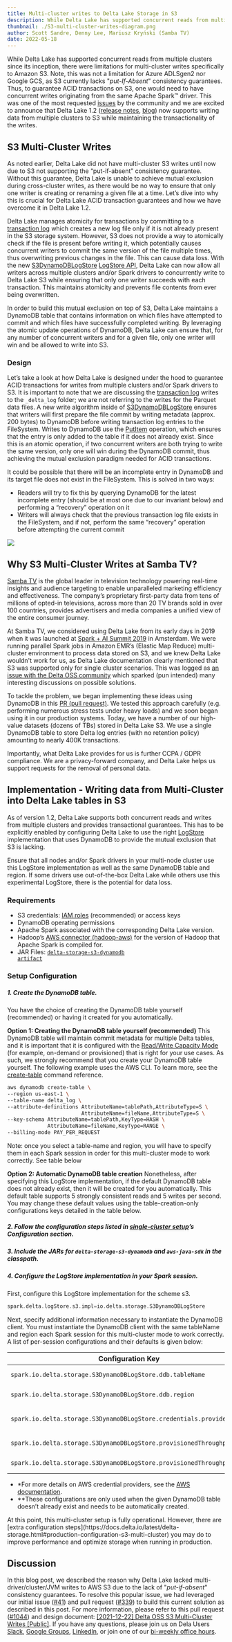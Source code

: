 ```yaml
---
title: Multi-cluster writes to Delta Lake Storage in S3
description: While Delta Lake has supported concurrent reads from multiple clusters since its inception, there were limitations for multi-cluster writes specifically to Amazon S3.  Note, this was not a limitation for Azure ADLSgen2 nor Google GCS, as S3 currently lacks “put-If-Absent” consistency guarantees.  Thus, to guarantee ACID transactions on S3, one would need to have concurrent writes originating from the same Apache Spark™ driver. This was one of the most requested issues by the community and we are excited to announce that Delta Lake 1.2 (release notes, blog)  now supports writing data from multiple clusters to S3 while maintaining the transactionality of the writes.
thumbnail: ./S3-multi-cluster-writes-diagram.png
author: Scott Sandre, Denny Lee, Mariusz Kryński (Samba TV)
date: 2022-05-18
---
```


While Delta Lake has supported concurrent reads from multiple clusters since its inception, there were limitations for multi-cluster writes specifically to Amazon S3. Note, this was not a limitation for Azure ADLSgen2 nor Google GCS, as S3 currently lacks "_put-If-Absent_" consistency guarantees. Thus, to guarantee ACID transactions on S3, one would need to have concurrent writes originating from the same Apache Spark™ driver. This was one of the most requested [issues](https://github.com/delta-io/delta/issues/41) by the community and we are excited to announce that Delta Lake 1.2 ([release notes](https://github.com/delta-io/delta/releases/tag/v1.2.0), [blog](https://delta.io/blog/2022-05-05-delta-lake-1-2-released/)) now supports writing data from multiple clusters to S3 while maintaining the transactionality of the writes.

## S3 Multi-Cluster Writes

As noted earlier, Delta Lake did not have multi-cluster S3 writes until now due to S3 not supporting the “put-if-absent” consistency guarantee. Without this guarantee, Delta Lake is unable to achieve mutual exclusion during cross-cluster writes, as there would be no way to ensure that only one writer is creating or renaming a given file at a time. Let’s dive into why this is crucial for Delta Lake ACID transaction guarantees and how we have overcome it in Delta Lake 1.2.

Delta Lake manages atomicity for transactions by committing to a [transaction log](https://databricks.com/blog/2019/08/21/diving-into-delta-lake-unpacking-the-transaction-log.html) which creates a new log file only if it is not already present in the S3 storage system. However, S3 does not provide a way to atomically check if the file is present before writing it, which potentially causes concurrent writers to commit the same version of the file multiple times, thus overwriting previous changes in the file. This can cause data loss. With the new [S3DynamoDBLogStore](https://github.com/delta-io/delta/pull/1044) [LogStore API](https://github.com/delta-io/delta/blob/master/storage/src/main/java/io/delta/storage/LogStore.java), Delta Lake can now allow all writers across multiple clusters and/or Spark drivers to concurrently write to Delta Lake S3 while ensuring that only one writer succeeds with each transaction. This maintains atomicity and prevents file contents from ever being overwritten.

In order to build this mutual exclusion on top of S3, Delta Lake maintains a DynamoDB table that contains information on which files have attempted to commit and which files have successfully completed writing. By leveraging the atomic update operations of DynamoDB, Delta Lake can ensure that, for any number of concurrent writers and for a given file, only one writer will win and be allowed to write into S3.

### Design

Let’s take a look at how Delta Lake is designed under the hood to guarantee ACID transactions for writes from multiple clusters and/or Spark drivers to S3. It is important to note that we are discussing the [transaction log](https://databricks.com/blog/2019/08/21/diving-into-delta-lake-unpacking-the-transaction-log.html) writes to the <code>\_delta_log</code> folder; we are not referring to the writes for the Parquet data files. A new write algorithm inside of [S3DynamoDBLogStore](https://github.com/delta-io/delta/pull/1044) ensures that writers will first prepare the file commit by writing metadata (approx. 200 bytes) to DynamoDB before writing transaction log entries to the FileSystem. Writes to DynamoDB use the [PutItem](https://docs.aws.amazon.com/amazondynamodb/latest/APIReference/API_PutItem.html) operation, which ensures that the entry is only added to the table if it does not already exist. Since this is an atomic operation, if two concurrent writers are both trying to write the same version, only one will win during the DynamoDB commit, thus achieving the mutual exclusion paradigm needed for ACID transactions.

It could be possible that there will be an incomplete entry in DynamoDB and its target file does not exist in the FileSystem. This is solved in two ways:

- Readers will try to fix this by querying DynamoDB for the latest incomplete entry (should be at most one due to our invariant below) and performing a “recovery” operation on it
- Writers will always check that the previous transaction log file exists in the FileSystem, and if not, perform the same “recovery” operation before attempting the current commit

![](./S3-multi-cluster-writes-diagram.png)

## Why S3 Multi-Cluster Writes at Samba TV?

[Samba TV](https://samba.tv/business) is the global leader in television technology powering real-time insights and audience targeting to enable unparalleled marketing efficiency and effectiveness. The company’s proprietary first-party data from tens of millions of opted-in televisions, across more than 20 TV brands sold in over 100 countries, provides advertisers and media companies a unified view of the entire consumer journey.

At Samba TV, we considered using Delta Lake from its early days in 2019 when it was launched at [Spark + AI Summit 2019](https://databricks.com/sparkaisummit/europe19) in Amsterdam. We were running parallel Spark jobs in Amazon EMR’s (Elastic Map Reduce) multi-cluster environment to process data stored on S3, and we knew Delta Lake wouldn't work for us, as Delta Lake documentation clearly mentioned that S3 was supported only for single cluster scenarios. This was logged as [an issue with the Delta OSS community](https://github.com/delta-io/delta/issues/41) which sparked (pun intended) many interesting discussions on possible solutions.

To tackle the problem, we began implementing these ideas using DynamoDB in this [PR (pull request)](https://github.com/delta-io/delta/pull/339). We tested this approach carefully (e.g. performing numerous stress tests under heavy loads) and we soon began using it in our production systems. Today, we have a number of our high-value datasets (dozens of TBs) stored in Delta Lake S3. We use a single DynamoDB table to store Delta log entries (with no retention policy) amounting to nearly 400K transactions.

Importantly, what Delta Lake provides for us is further CCPA / GDPR compliance. We are a privacy-forward company, and Delta Lake helps us support requests for the removal of personal data.

## Implementation - Writing data from Multi-Cluster into Delta Lake tables in S3

As of version 1.2, Delta Lake supports both concurrent reads and writes from multiple clusters and provides transactional guarantees. This has to be explicitly enabled by configuring Delta Lake to use the right [LogStore](https://github.com/delta-io/delta/blob/master/storage/src/main/java/io/delta/storage/LogStore.java) implementation that uses DynamoDB to provide the mutual exclusion that S3 is lacking.

Ensure that all nodes and/or Spark drivers in your multi-node cluster use this LogStore implementation as well as the same DynamoDB table and region. If some drivers use out-of-the-box Delta Lake while others use this experimental LogStore, there is the potential for data loss.

### Requirements

- S3 credentials: [IAM roles](https://docs.aws.amazon.com/IAM/latest/UserGuide/id_roles.html) (recommended) or access keys
- DynamoDB operating permissions
- Apache Spark associated with the corresponding Delta Lake version.
- Hadoop’s [AWS connector (hadoop-aws)](https://mvnrepository.com/artifact/org.apache.hadoop/hadoop-aws/) for the version of Hadoop that Apache Spark is compiled for.
- JAR Files: [<code>delta-storage-s3-dynamodb artifact</code>](https://mvnrepository.com/artifact/io.delta/delta-storage-s3-dynamodb/1.2.1)

### Setup Configuration

##### 1. Create the DynamoDB table.

You have the choice of creating the DynamoDB table yourself (recommended) or having it created for you automatically.

**Option 1: Creating the DynamoDB table yourself (recommended)**
This DynamoDB table will maintain commit metadata for multiple Delta tables, and it is important that it is configured with the [Read/Write Capacity Mode](https://docs.aws.amazon.com/amazondynamodb/latest/developerguide/HowItWorks.ReadWriteCapacityMode.html) (for example, on-demand or provisioned) that is right for your use cases. As such, we strongly recommend that you create your DynamoDB table yourself. The following example uses the AWS CLI. To learn more, see the [create-table](https://docs.aws.amazon.com/cli/latest/reference/dynamodb/create-table.html) command reference.

```bash
aws dynamodb create-table \
--region us-east-1 \
--table-name delta_log \
--attribute-definitions AttributeName=tablePath,AttributeType=S \
                        AttributeName=fileName,AttributeType=S \
--key-schema AttributeName=tablePath,KeyType=HASH \
             AttributeName=fileName,KeyType=RANGE \
--billing-mode PAY_PER_REQUEST
```

Note: once you select a table-name and region, you will have to specify them in each Spark session in order for this multi-cluster mode to work correctly. See table below

**Option 2: Automatic DynamoDB table creation**
Nonetheless, after specifying this LogStore implementation, if the default DynamoDB table does not already exist, then it will be created for you automatically. This default table supports 5 strongly consistent reads and 5 writes per second. You may change these default values using the table-creation-only configurations keys detailed in the table below.

##### 2. Follow the configuration steps listed in [single-cluster setup](https://docs.delta.io/1.2.0/delta-storage.html#-delta-storage-s3-single-cluster)’s Configuration section.

##### 3. Include the JARs for `delta-storage-s3-dynamodb` and `aws-java-sdk` in the classpath.

##### 4. Configure the LogStore implementation in your Spark session.

First, configure this LogStore implementation for the scheme s3.

```scala
spark.delta.logStore.s3.impl=io.delta.storage.S3DynamoDBLogStore
```

Next, specify additional information necessary to instantiate the DynamoDB client. You must instantiate the DynamoDB client with the same tableName and region each Spark session for this multi-cluster mode to work correctly. A list of per-session configurations and their defaults is given below:

| Configuration Key                                                     | Description                                     | Default                                                                                                                                                  |
| --------------------------------------------------------------------- | ----------------------------------------------- | -------------------------------------------------------------------------------------------------------------------------------------------------------- |
| `spark.io.delta.storage.S3DynamoDBLogStore.ddb.tableName`             | The name of the DynamoDB table to use           | `delta_log`                                                                                                                                              |
| `spark.io.delta.storage.S3DynamoDBLogStore.ddb.region`                | The region to be used by the client             | `us-east-1`                                                                                                                                              |
| `spark.io.delta.storage.S3DynamoDBLogStore.credentials.provider`      | The AWSCredentialsProvider\* used by the client | [`DefaultAWSCredentialsProviderChain`](https://docs.aws.amazon.com/AWSJavaSDK/latest/javadoc/com/amazonaws/auth/DefaultAWSCredentialsProviderChain.html) |
| `spark.io.delta.storage.S3DynamoDBLogStore.provisionedThroughput.rcu` | (Table-creation-only\*\*) Read Capacity Units   | `5`                                                                                                                                                      |
| `spark.io.delta.storage.S3DynamoDBLogStore.provisionedThroughput.wcu` | (Table-creation-only\*\*) Write Capacity Units  | `5`                                                                                                                                                      |

- \*For more details on AWS credential providers, see the [AWS documentation](https://docs.aws.amazon.com/sdk-for-java/v1/developer-guide/credentials.html).
- \*\*These configurations are only used when the given DynamoDB table doesn’t already exist and needs to be automatically created.

<Info title="Important!" level="warning">
  At this point, this multi-cluster setup is fully operational. However, there
  are [extra configuration
  steps](https://docs.delta.io/latest/delta-storage.html#production-configuration-s3-multi-cluster)
  you may do to improve performance and optimize storage when running in
  production.
</Info>

## Discussion

In this blog post, we described the reason why Delta Lake lacked multi-driver/cluster/JVM writes to AWS S3 due to the lack of "_put-if-absent_" consistency guarantees. To resolve this popular issue, we had leveraged our initial issue ([#41](https://github.com/delta-io/delta/issues/41)) and pull request ([#339](https://github.com/delta-io/delta/pull/339)) to build this current solution as described in this post. For more information, please refer to this pull request ([#1044](https://github.com/delta-io/delta/pull/1044)) and design document: [[2021-12-22] Delta OSS S3 Multi-Cluster Writes [Public]](https://docs.google.com/document/d/1Gs4ZsTH19lMxth4BSdwlWjUNR-XhKHicDvBjd2RqNd8/edit#heading=h.mjjuxw9mcz9h). If you have any questions, please join us on Dela Users [Slack](https://go.delta.io/delta-users), [Google Groups](https://groups.google.com/forum/#!forum/delta-users), [LinkedIn](https://linkedin.com/company/deltalake), or join one of our [bi-weekly office hours](http://youtube.com/c/deltalake).
